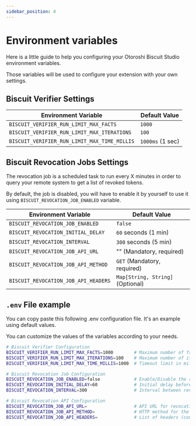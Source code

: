 ```yaml
---
sidebar_position: 4
---
```



# Environment variables

Here is a little guide to help you configuring your Otoroshi Biscuit Studio environment variables.

Those variables will be used to configure your extension with your own settings.

## **Biscuit Verifier Settings**

| **Environment Variable**                          | **Default Value** |
|--------------------------------------------------|------------------|
| `BISCUIT_VERIFIER_RUN_LIMIT_MAX_FACTS`          | `1000`           | 
| `BISCUIT_VERIFIER_RUN_LIMIT_MAX_ITERATIONS`     | `100`            |
| `BISCUIT_VERIFIER_RUN_LIMIT_MAX_TIME_MILLIS`    | `1000ms` (1 sec)   |

## **Biscuit Revocation Jobs Settings**

The revocation job is a scheduled task to run every X minutes in order to query your remote system to get a list of revoked tokens.

By default, the job is disabled, you will have to enable it by yourself to use it using `BISCUIT_REVOCATION_JOB_ENABLED` variable.

| **Environment Variable**                     | **Default Value** |
|---------------------------------------------|------------------|
| `BISCUIT_REVOCATION_JOB_ENABLED`           | `false`          |
| `BISCUIT_REVOCATION_INITIAL_DELAY`         | `60` seconds (1 min)    |
| `BISCUIT_REVOCATION_INTERVAL`              | `300` seconds (5 min) |
| `BISCUIT_REVOCATION_JOB_API_URL`           | "" (Mandatory, required) |
| `BISCUIT_REVOCATION_JOB_API_METHOD`        | `GET` (Mandatory, required) |
| `BISCUIT_REVOCATION_JOB_API_HEADERS`        | `Map[String, String]` (Optional) |


## `.env` File example

You can copy paste this following .env configuration file. It's an example using default values.

You can customize the values ​​of the variables according to your needs.

```sh 
# Biscuit Verifier Configuration
BISCUIT_VERIFIER_RUN_LIMIT_MAX_FACTS=1000        # Maximum number of facts to process
BISCUIT_VERIFIER_RUN_LIMIT_MAX_ITERATIONS=100    # Maximum number of iterations allowed
BISCUIT_VERIFIER_RUN_LIMIT_MAX_TIME_MILLIS=1000  # Timeout limit in milliseconds (1 sec)

# Biscuit Revocation Job Configuration
BISCUIT_REVOCATION_JOB_ENABLED=false             # Enable/Disable the revocation job (true/false)
BISCUIT_REVOCATION_INITIAL_DELAY=60              # Initial delay before the first revocation job run (seconds)
BISCUIT_REVOCATION_INTERVAL=300                  # Interval between revocation job executions (seconds)

# Biscuit Revocation API Configuration
BISCUIT_REVOCATION_JOB_API_URL=                  # API URL for revocation
BISCUIT_REVOCATION_JOB_API_METHOD=               # HTTP method for the API call (e.g., GET, POST)
BISCUIT_REVOCATION_JOB_API_HEADERS=              # List of headers (could be empty)
```